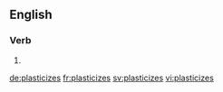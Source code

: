==English==

===Verb===
{{head|en|verb form}}

# {{en-third-person singular of|plasticize}}

[[de:plasticizes]]
[[fr:plasticizes]]
[[sv:plasticizes]]
[[vi:plasticizes]]
